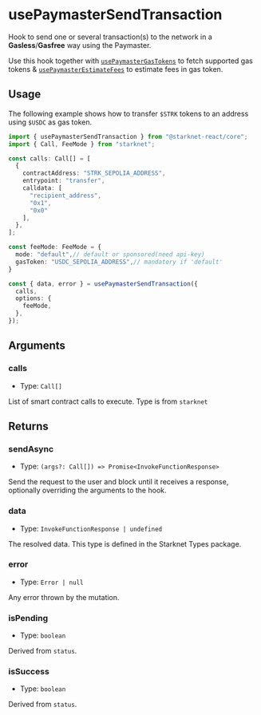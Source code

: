 # usePaymasterSendTransaction

Hook to send one or several transaction(s) to the network in a **Gasless**/**Gasfree** way using the Paymaster.

Use this hook together with [`usePaymasterGasTokens`](/docs/hooks/use-paymaster-gas-tokens) to fetch supported gas tokens & [`usePaymasterEstimateFees`](/docs/hooks/use-paymaster-estimate-fees) to estimate 
fees in gas token.

## Usage

The following example shows how to transfer `$STRK` tokens to an address using `$USDC` as gas token.

```ts twoslash
import { usePaymasterSendTransaction } from "@starknet-react/core";
import { Call, FeeMode } from "starknet";

const calls: Call[] = [
  {
    contractAddress: "STRK_SEPOLIA_ADDRESS",
    entrypoint: "transfer",
    calldata: [
      "recipient_address",
      "0x1",
      "0x0"
    ],
  },
]; 

const feeMode: FeeMode = {
  mode: "default",// default or sponsored(need api-key)
  gasToken: "USDC_SEPOLIA_ADDRESS",// mandatory if 'default'
}

const { data, error } = usePaymasterSendTransaction({
  calls,
  options: {
    feeMode,
  },
});
```

## Arguments

### calls

- Type: `Call[]`

List of smart contract calls to execute. Type is from `starknet`

## Returns

### sendAsync

- Type: `(args?: Call[]) => Promise<InvokeFunctionResponse>`

Send the request to the user and block until it receives a response, optionally overriding the arguments to the hook.

### data

- Type: `InvokeFunctionResponse | undefined`

The resolved data. This type is defined in the Starknet Types package.

### error

- Type: `Error | null`

Any error thrown by the mutation.

### isPending

- Type: `boolean`

Derived from `status`.

### isSuccess

- Type: `boolean`

Derived from `status`.
